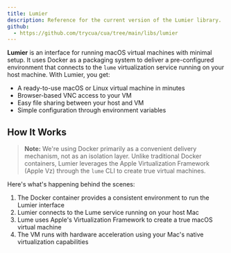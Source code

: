 ```yaml
---
title: Lumier
description: Reference for the current version of the Lumier library.
github:
  - https://github.com/trycua/cua/tree/main/libs/lumier
---
```


**Lumier** is an interface for running macOS virtual machines with minimal setup. It uses Docker as a packaging system to deliver a pre-configured environment that connects to the `lume` virtualization service running on your host machine. With Lumier, you get:

- A ready-to-use macOS or Linux virtual machine in minutes
- Browser-based VNC access to your VM
- Easy file sharing between your host and VM
- Simple configuration through environment variables

## How It Works

> **Note:** We're using Docker primarily as a convenient delivery mechanism, not as an isolation layer. Unlike traditional Docker containers, Lumier leverages the Apple Virtualization Framework (Apple Vz) through the `lume` CLI to create true virtual machines.

Here's what's happening behind the scenes:

1. The Docker container provides a consistent environment to run the Lumier interface
2. Lumier connects to the Lume service running on your host Mac
3. Lume uses Apple's Virtualization Framework to create a true macOS virtual machine
4. The VM runs with hardware acceleration using your Mac's native virtualization capabilities